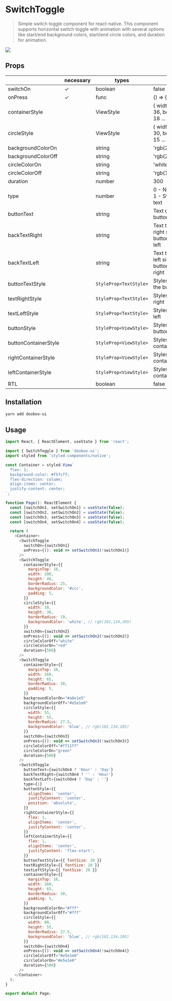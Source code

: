 
<Meta title="Components|SwitchToggle" />

# SwitchToggle

> Simple switch toggle component for react-native. This component supports horizontal switch toggle with animation with several options like start/end background colors, start/end circle colors, and duration for animation.

<img src="https://firebasestorage.googleapis.com/v0/b/bookoo-89f6c.appspot.com/o/switch-toggle.gif?alt=media&token=a9dc36e0-3c25-45dc-bbb7-8b095a716dc8"/>

## Props

|                      | necessary | types                  | default                                                  |
| -------------------- | --------- | ---------------------- | -------------------------------------------------------- |
| switchOn             | ✓         | boolean                | false                                                    |
| onPress              | ✓         | func                   | () => {}                                                 |
| containerStyle       |           | ViewStyle              | { width: 72, height: 36, borderRadius: 18 ... }          |
| circleStyle          |           | ViewStyle              | { width: 30, height: 30, borderRadius: 15 ... }          |
| backgroundColorOn    |           | string                 | 'rgb(227,227,227)'                                       |
| backgroundColorOff   |           | string                 | 'rgb(215,215,215)'                                       |
| circleColorOn        |           | string                 | 'white'                                                  |
| circleColorOff       |           | string                 | 'rgb(102,134,205)'                                       |
| duration             |           | number                 | 300                                                      |
| type                 |           | number                 | 0 - Normal switch, 1 - Switch with a text                |
| buttonText           |           | string                 | Text on-top of the button                                |
| backTextRight        |           | string                 | Text to appear in right side when button toggled to left |
| backTextLeft         |           | string                 | Text to appear in left side when button toggled to right |
| buttonTextStyle      |           | `StyleProp<TextStyle>` | Styles for text on the button                            |
| textRightStyle       |           | `StyleProp<TextStyle>` | Styles for text in right                                 |
| textLeftStyle        |           | `StyleProp<TextStyle>` | Styles for text in left                                  |
| buttonStyle          |           | `StyleProp<ViewStyle>` | Styles for the button                                    |
| buttonContainerStyle |           | `StyleProp<ViewStyle>` | Styles for button container                              |
| rightContainerStyle  |           | `StyleProp<ViewStyle>` | Styles for right text container                          |
| leftContainerStyle   |           | `StyleProp<ViewStyle>` | Styles for left text container                           |
| RTL                  |           | boolean                | false                                                    |

## Installation

```sh
yarn add dooboo-ui
```

## Usage

```javascript
import React, { ReactElement, useState } from 'react';

import { SwitchToggle } from 'dooboo-ui';
import styled from 'styled-components/native';

const Container = styled.View`
  flex: 1;
  background-color: #f5fcff;
  flex-direction: column;
  align-items: center;
  justify-content: center;
`;

function Page(): ReactElement {
  const [switchOn1, setSwitchOn1] = useState(false);
  const [switchOn2, setSwitchOn2] = useState(false);
  const [switchOn3, setSwitchOn3] = useState(false);
  const [switchOn4, setSwitchOn4] = useState(false);

  return (
    <Container>
      <SwitchToggle
        switchOn={switchOn1}
        onPress={(): void => setSwitchOn1(!switchOn1)}
      />
      <SwitchToggle
        containerStyle={{
          marginTop: 16,
          width: 108,
          height: 48,
          borderRadius: 25,
          backgroundColor: '#ccc',
          padding: 5,
        }}
        circleStyle={{
          width: 38,
          height: 38,
          borderRadius: 19,
          backgroundColor: 'white', // rgb(102,134,205)
        }}
        switchOn={switchOn2}
        onPress={(): void => setSwitchOn2(!switchOn2)}
        circleColorOff="white"
        circleColorOn="red"
        duration={500}
      />
      <SwitchToggle
        containerStyle={{
          marginTop: 16,
          width: 160,
          height: 65,
          borderRadius: 30,
          padding: 5,
        }}
        backgroundColorOn="#a0e1e5"
        backgroundColorOff="#e5e1e0"
        circleStyle={{
          width: 55,
          height: 55,
          borderRadius: 27.5,
          backgroundColor: 'blue', // rgb(102,134,205)
        }}
        switchOn={switchOn3}
        onPress={(): void => setSwitchOn3(!switchOn3)}
        circleColorOff="#ff11ff"
        circleColorOn="green"
        duration={500}
      />
      <SwitchToggle
        buttonText={switchOn4 ? 'Hour' : 'Day'}
        backTextRight={switchOn4 ? '' : 'Hour'}
        backTextLeft={switchOn4 ? 'Day' : ''}
        type={1}
        buttonStyle={{
          alignItems: 'center',
          justifyContent: 'center',
          position: 'absolute',
        }}
        rightContainerStyle={{
          flex: 1,
          alignItems: 'center',
          justifyContent: 'center',
        }}
        leftContainerStyle={{
          flex: 1,
          alignItems: 'center',
          justifyContent: 'flex-start',
        }}
        buttonTextStyle={{ fontSize: 20 }}
        textRightStyle={{ fontSize: 20 }}
        textLeftStyle={{ fontSize: 20 }}
        containerStyle={{
          marginTop: 16,
          width: 160,
          height: 65,
          borderRadius: 30,
          padding: 5,
        }}
        backgroundColorOn="#fff"
        backgroundColorOff="#fff"
        circleStyle={{
          width: 80,
          height: 55,
          borderRadius: 27.5,
          backgroundColor: 'blue', // rgb(102,134,205)
        }}
        switchOn={switchOn4}
        onPress={(): void => setSwitchOn4(!switchOn4)}
        circleColorOff="#e5e1e0"
        circleColorOn="#e5e1e0"
        duration={500}
      />
    </Container>
  );
}

export default Page;
```

